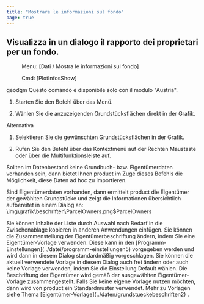 ```yaml
---
title: "Mostrare le informazioni sul fondo"
page: true
---
```

## Visualizza in un dialogo il rapporto dei proprietari per un fondo.
 <Menu> Menu: [Dati / Mostra le informazioni sul fondo] </Menu> 
 <Menu> Cmd: [PlotInfosShow] </Menu> 

 <Placeholder>geodgm</Placeholder> 
<Warning>
Questo comando &#232; disponibile solo con il modulo &quot;Austria&quot;. 
</Warning>



1. Starten Sie den Befehl &#252;ber das Men&#252;.

2. W&#228;hlen Sie die anzuzeigenden Grundst&#252;cksfl&#228;chen direkt in der Grafik.



Alternativa


1. Selektieren Sie die gew&#252;nschten Grundst&#252;cksfl&#228;chen in der Grafik.

2. Rufen Sie den Befehl &#252;ber das Kontextmen&#252; auf der <Border>Rechten Maustaste</Border>  oder &#252;ber die Multifunktionsleiste auf.




<Success>
Sollten im Datenbestand keine Grundbuch- bzw. Eigent&#252;merdaten vorhanden sein, dann bietet Ihnen  <Placeholder>product</Placeholder> im Zuge dieses Befehls die M&#246;glichkeit, diese Daten  <Italic> ad hoc </Italic>  zu importieren.
</Success>


Sind Eigent&#252;merdaten vorhanden, dann ermittelt  <Placeholder>product</Placeholder> die Eigent&#252;mer der gew&#228;hlten Grundst&#252;cke und zeigt die Informationen &#252;bersichtlich aufbereitet in einem Dialog an:<Image>\img\grafik\beschriften\ParcelOwners.png$ParcelOwners</Image>

<Success>
Sie k&#246;nnen Inhalte der Liste durch Auswahl nach Bedarf in die Zwischenablage kopieren in anderen Anwendungen einf&#252;gen.
</Success>

<Success>
Sie k&#246;nnen die Zusammenstellung der Eigent&#252;merbeschriftung &#228;ndern, indem Sie eine  <Italic> Eigent&#252;mer-Vorlage </Italic>  verwenden. Diese kann in den  <Italic> [Programm-Einstellungen](../datei/programm-einstellungen5)
 </Italic>  vorgegeben werden und wird dann in diesem Dialog standardm&#228;&#223;ig vorgeschlagen. Sie k&#246;nnen die  <Italic> aktuell </Italic>  verwendete Vorlage in diesem Dialog auch frei &#228;ndern oder auch  <Italic> keine </Italic>  Vorlage verwenden, indem Sie die Einstellung  <Bold> Default </Bold>  w&#228;hlen.
</Success>

<Success>
Die Beschriftung der Eigent&#252;mer wird gem&#228;&#223; der ausgew&#228;hlten Eigent&#252;mer-Vorlage zusammengestellt. Falls Sie keine eigene Vorlage nutzen m&#246;chten, dann wird von  <Placeholder>product</Placeholder> ein Standardmuster verwendet.
Mehr zu Vorlagen siehe Thema [Eigent&#252;mer-Vorlage](../daten/grundstueckebeschriften2)
.
</Success>
